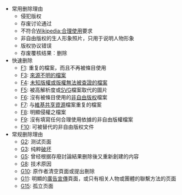 * 常用删除理由
** 侵犯版权
** 存废讨论通过
** 不符合[[Wikipedia:合理使用|Wikipedia:合理使用]]要求
** 非自由版权的生人形象照片，只用于说明人物形象
** 版权协议错误
** 存废覆核结果︰删除
* 快速删除
** [[WP:CSD#F1|F1]]: 重复的檔案，而且不再被條目使用
** [[WP:CSD#F3|F3]]: [[:CAT:來源不明檔案|來源不明的檔案]]
** [[WP:CSD#F4|F4]]: [[:CAT:未知版权的档案|未知版權或版權無法被查證的檔案]]
** [[WP:CSD#F5|F5]]: 被高解析度或[[SVG|SVG]]檔案取代的圖片
** [[WP:CSD#F6|F6]]: 沒有被條目使用的[[WP:合理使用|非自由版权]]檔案
** [[WP:CSD#F7|F7]]: 与[[維基共享資源|維基共享資源]]檔案重复的檔案
** [[WP:CSD#F8|F8]]: 明顯侵權之檔案
** [[WP:CSD#F9|F9]]: 沒有填寫任何合理使用依據的非自由版權檔案
** [[WP:CSD#F10|F10]]: 可被替代的非自由版权文件
* 常规删除理由
** [[WP:CSD#G2|G2]]: 测试页面
** [[WP:CSD#G3|G3]]: 纯粹[[WP:VAN|破坏]]
** [[WP:CSD#G5|G5]]: 曾经根据存廢討論結果删除後又重新創建的内容
** [[WP:CSD#G8|G8]]: 技术原因
** [[WP:CSD#G10|G10]]: 原作者清空頁面或提出刪除
** [[WP:CSD#G11|G11]]: 明顯的[[WP:SOAP|廣告宣傳]]頁面，或只有相关人物或團體的聯繫方法的页面
** [[WP:CSD#G15|G15]]: 孤立页面